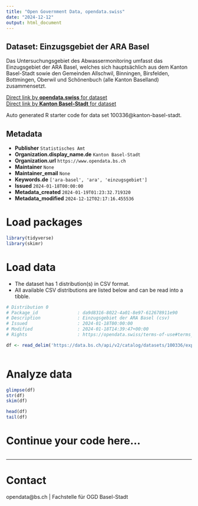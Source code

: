 ```yaml
---
title: "Open Government Data, opendata.swiss"
date: "2024-12-12"
output: html_document
---
```


## Dataset: Einzugsgebiet der ARA Basel

Das Untersuchungsgebiet des Abwassermonitoring umfasst das Einzugsgebiet der ARA Basel, welches sich hauptsächlich aus dem Kanton Basel-Stadt sowie den Gemeinden Allschwil, Binningen, Birsfelden, Bottmingen, Oberwil und Schönenbuch (alle Kanton Baselland) zusammensetzt.

[Direct link by **opendata.swiss** for dataset](https://opendata.swiss/de/dataset/abwassermonitoring-untersuchungsgebiet)<br>
[Direct link by **Kanton Basel-Stadt** for dataset](https://data.bs.ch/explore/dataset/100336/)

Auto generated R starter code for data set 100336@kanton-basel-stadt.

## Metadata

- **Publisher** `Statistisches Amt`
- **Organization.display_name.de** `Kanton Basel-Stadt`
- **Organization.url** `https://www.opendata.bs.ch`
- **Maintainer** `None`
- **Maintainer_email** `None`
- **Keywords.de** `['ara-basel', 'ara', 'einzugsgebiet']`
- **Issued** `2024-01-18T00:00:00`
- **Metadata_created** `2024-01-19T01:23:32.719320`
- **Metadata_modified** `2024-12-12T02:17:16.455536`


# Load packages

```r

library(tidyverse)
library(skimr)

```

# Load data

-   The dataset has 1 distribution(s) in CSV format.
-   All available CSV distributions are listed below and can be read into a tibble.

```r

# Distribution 0
# Package_id               : da9d8316-8022-4a01-8e97-612678911e90
# Description              : Einzugsgebiet der ARA Basel (csv)
# Issued                   : 2024-01-18T00:00:00
# Modified                 : 2024-01-18T14:39:47+00:00
# Rights                   : https://opendata.swiss/terms-of-use#terms_by

df <- read_delim('https://data.bs.ch/api/v2/catalog/datasets/100336/exports/csv?use_labels=true')



```

# Analyze data

```r

glimpse(df)
str(df)
skim(df)

head(df)
tail(df)

```

# Continue your code here...

```r

```

------------------------------------------------------------------------

# Contact

opendata@bs.ch | Fachstelle für OGD Basel-Stadt
